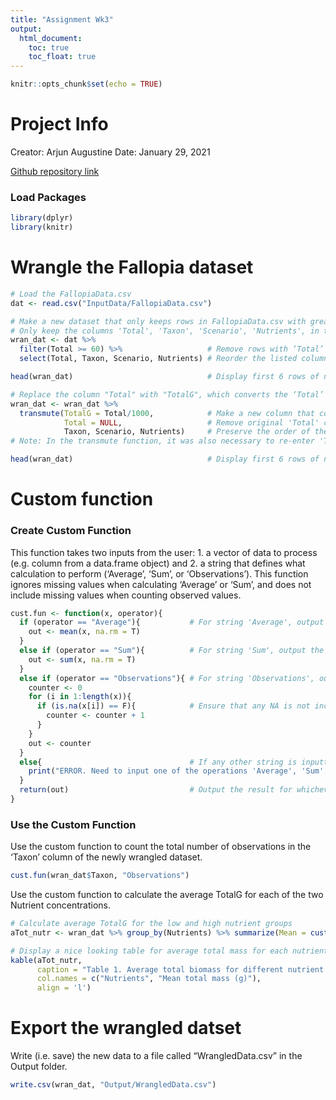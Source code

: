 ```yaml
---
title: "Assignment Wk3"
output:
  html_document:
    toc: true
    toc_float: true
---
```


```r
knitr::opts_chunk$set(echo = TRUE)
```

# Project Info

Creator: Arjun Augustine
Date: January 29, 2021

[Github repository link](https://github.com/ArjunA127/Biol432Assign3)

### Load Packages

```r
library(dplyr)
library(knitr)
```

# Wrangle the Fallopia dataset

```r
# Load the FallopiaData.csv
dat <- read.csv("InputData/FallopiaData.csv")

# Make a new dataset that only keeps rows in FallopiaData.csv with greater than 60 grams of total biomass
# Only keep the columns 'Total', 'Taxon', 'Scenario', 'Nutrients', in that order from left-right in the new dataset
wran_dat <- dat %>%
  filter(Total >= 60) %>%                   # Remove rows with ‘Total’ biomass < 60
  select(Total, Taxon, Scenario, Nutrients) # Reorder the listed columns, remove all other columns

head(wran_dat)                              # Display first 6 rows of new dataset (with total biomass in milligrams)

# Replace the column "Total" with "TotalG", which converts the ‘Total’ biomass column from mg to grams
wran_dat <- wran_dat %>% 
  transmute(TotalG = Total/1000,            # Make a new column that coverts 'Total' from mg to g
            Total = NULL,                   # Remove original 'Total' column
            Taxon, Scenario, Nutrients)     # Preserve the order of the columns (i.e. keep 'TotalG' where 'Total' was)
# Note: In the transmute function, it was also necessary to re-enter 'Taxon', 'Scenario', and 'Nutrients' to prevent them from being dropped from the dataset

head(wran_dat)                              # Display first 6 rows of new dataset (with total biomass in grams)
```


# Custom function

### Create Custom Function

This function takes two inputs from the user: 1. a vector of data to process (e.g. column from a data.frame object) and 2. a string that defines what calculation to perform ('Average', 'Sum', or 'Observations'). This function ignores missing values when calculating 'Average' or 'Sum', and does not include missing values when counting observed values.

```r
cust.fun <- function(x, operator){
  if (operator == "Average"){           # For string 'Average', output the mean of values in the given vector
    out <- mean(x, na.rm = T)
  }
  else if (operator == "Sum"){          # For string 'Sum', output the sum of values in the vector
    out <- sum(x, na.rm = T)
  }
  else if (operator == "Observations"){ # For string 'Observations', output number observed values in the vector
    counter <- 0
    for (i in 1:length(x)){
      if (is.na(x[i]) == F){            # Ensure that any NA is not included when counting observed values
        counter <- counter + 1
      }
    }
    out <- counter
  }
  else{                                 # If any other string is inputted return an error
    print("ERROR. Need to input one of the operations 'Average', 'Sum', or 'Observations'")
  }
  return(out)                           # Output the result for whichever operation the user asked for
}
```

### Use the Custom Function

Use the custom function to count the total number of observations in the 'Taxon' column of the newly wrangled dataset.

```r
cust.fun(wran_dat$Taxon, "Observations")
```


Use the custom function to calculate the average TotalG for each of the two Nutrient concentrations.

```r
# Calculate average TotalG for the low and high nutrient groups
aTot_nutr <- wran_dat %>% group_by(Nutrients) %>% summarize(Mean = cust.fun(TotalG, "Average"))

# Display a nice looking table for average total mass for each nutrient level
kable(aTot_nutr,
      caption = "Table 1. Average total biomass for different nutrient levels.", # Table caption
      col.names = c("Nutrients", "Mean total mass (g)"),                         # Column headings
      align = 'l')                                                               # Left-align the columns
```
# Export the wrangled datset

Write (i.e. save) the new data to a file called "WrangledData.csv" in the Output folder. 
```r
write.csv(wran_dat, "Output/WrangledData.csv")
```

